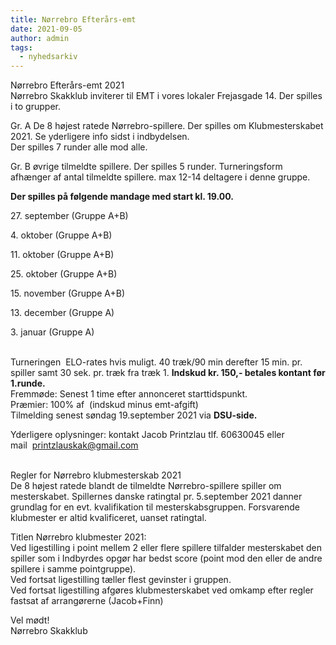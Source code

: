 ```yaml
---
title: Nørrebro Efterårs-emt
date: 2021-09-05
author: admin
tags:
  - nyhedsarkiv
---
```


Nørrebro Efterårs-emt 2021  
Nørrebro Skakklub inviterer til EMT i vores lokaler Frejasgade 14. 
Der spilles i to grupper.

Gr. A De 8 højest ratede Nørrebro-spillere. Der spilles om Klubmesterskabet 2021. Se yderligere info sidst i indbydelsen.  
Der spilles 7 runder alle mod alle.

Gr. B øvrige tilmeldte spillere. Der spilles 5 runder. Turneringsform afhænger af antal tilmeldte spillere. max 12-14 deltagere i denne gruppe.

**Der spilles på følgende mandage med start kl. 19.00.**

27\. september (Gruppe A+B)

4\. oktober (Gruppe A+B)

11\. oktober (Gruppe A+B)

25\. oktober (Gruppe A+B)

15\. november (Gruppe A+B)

13\. december (Gruppe A)

3\. januar (Gruppe A)  
 

Turneringen  ELO-rates hvis muligt. 40 træk/90 min derefter 15 min. pr. spiller samt 30 sek. pr. træk fra træk 1. 
**Indskud kr. 150,- betales kontant før 1.runde.**  
Fremmøde: Senest 1 time efter annonceret starttidspunkt.  
Præmier: 100% af  (indskud minus emt-afgift)  
Tilmelding senest søndag 19.september 2021 via **DSU-side.**  
  
Yderligere oplysninger: kontakt Jacob Printzlau tlf. 60630045 eller mail  [printzlauskak@gmail.com](mailto:printzlauskak@gmail.com)  
 

Regler for Nørrebro klubmesterskab 2021  
De 8 højest ratede blandt de tilmeldte Nørrebro-spillere spiller om mesterskabet. Spillernes danske ratingtal pr. 5.september 2021 danner grundlag for en evt. kvalifikation til mesterskabsgruppen. Forsvarende klubmester er altid kvalificeret, uanset ratingtal.

Titlen Nørrebro klubmester 2021:  
Ved ligestilling i point mellem 2 eller flere spillere tilfalder mesterskabet den spiller som i Indbyrdes opgør har bedst score (point mod den eller de andre spillere i samme pointgruppe).  
Ved fortsat ligestilling tæller flest gevinster i gruppen.  
Ved fortsat ligestilling afgøres klubmesterskabet ved omkamp efter regler fastsat af arrangørerne (Jacob+Finn)

Vel mødt!  
Nørrebro Skakklub
